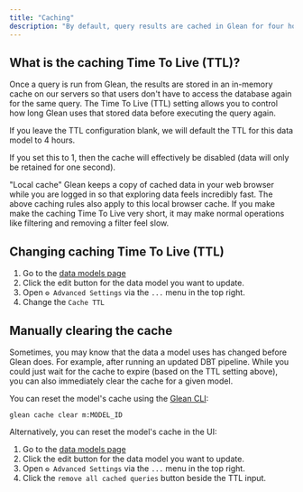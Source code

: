 ```yaml
---
title: "Caching"
description: "By default, query results are cached in Glean for four hours, but this is configurable for each data model with the Time To Live (TTL) configuration."
---
```


## What is the caching Time To Live (TTL)?

Once a query is run from Glean, the results are stored in an in-memory cache on our servers so that users don't have to access the database again for the same query. The Time To Live (TTL) setting allows you to control how long Glean uses that stored data before executing the query again.

If you leave the TTL configuration blank, we will default the TTL for this data model to 4 hours.

If you set this to 1, then the cache will effectively be disabled (data will only be retained for one second).

<Info> "Local cache"
    Glean keeps a copy of cached data in your web browser while you are logged in so that exploring data feels incredibly fast.  The above caching rules also apply to this local browser cache.  If you make make the caching Time To Live very short, it may make normal operations like filtering and removing a filter feel slow.
</Info>

## Changing caching Time To Live (TTL)

1. Go to the [data models page](https://glean.io/app/p/data-models)
2. Click the edit button for the data model you want to update.
3. Open `⚙️ Advanced Settings` via the `...` menu in the top right.
4. Change the `Cache TTL`

## Manually clearing the cache

Sometimes, you may know that the data a model uses has changed before Glean does. For example, after running an updated DBT pipeline.
While you could just wait for the cache to expire (based on the TTL setting above), you can also immediately clear the cache for a given model.

You can reset the model's cache using the [Glean CLI](/data-ops/Using-the-Glean-CLI.mdx):
```
glean cache clear m:MODEL_ID
```

Alternatively, you can reset the model's cache in the UI:

1. Go to the [data models page](https://glean.io/app/p/data-models)
2. Click the edit button for the data model you want to update.
3. Open `⚙️ Advanced Settings` via the `...` menu in the top right.
4. Click the `remove all cached queries` button beside the TTL input.


